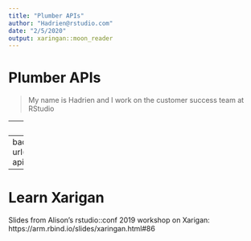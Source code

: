 ```yaml
---
title: "Plumber APIs"
author: "Hadrien@rstudio.com"
date: "2/5/2020"
output: xaringan::moon_reader
---
```


# Plumber APIs  

> My name is Hadrien and I work on the customer success team at RStudio

---
class: center, middle

# Next slide  

Xarigan can align slides

---
background-image: url(https://www.akamai.com/uk/en/multimedia/images/video/akamai-api-video-thumbnail.jpg?imwidth=1366)
background-size: cover

---
# Learn Xarigan  
Slides from Alison's rstudio::conf 2019 workshop on Xarigan: https://arm.rbind.io/slides/xaringan.html#86
